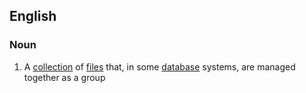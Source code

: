 ==English==

===Noun===
{{en-noun}}

# {{context|computing}} A [[collection]] of [[file]]s that, in some [[database]] systems, are managed together as a group